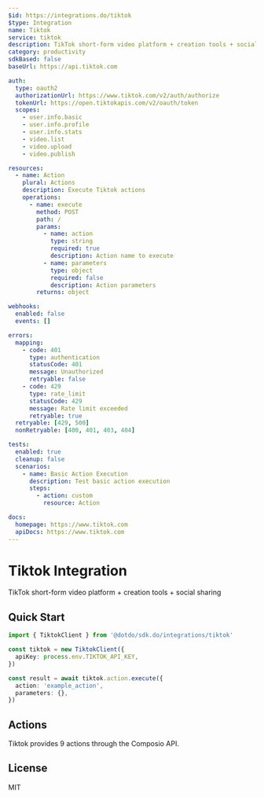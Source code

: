 ```yaml
---
$id: https://integrations.do/tiktok
$type: Integration
name: Tiktok
service: tiktok
description: TikTok short-form video platform + creation tools + social sharing
category: productivity
sdkBased: false
baseUrl: https://api.tiktok.com

auth:
  type: oauth2
  authorizationUrl: https://www.tiktok.com/v2/auth/authorize
  tokenUrl: https://open.tiktokapis.com/v2/oauth/token
  scopes:
    - user.info.basic
    - user.info.profile
    - user.info.stats
    - video.list
    - video.upload
    - video.publish

resources:
  - name: Action
    plural: Actions
    description: Execute Tiktok actions
    operations:
      - name: execute
        method: POST
        path: /
        params:
          - name: action
            type: string
            required: true
            description: Action name to execute
          - name: parameters
            type: object
            required: false
            description: Action parameters
        returns: object

webhooks:
  enabled: false
  events: []

errors:
  mapping:
    - code: 401
      type: authentication
      statusCode: 401
      message: Unauthorized
      retryable: false
    - code: 429
      type: rate_limit
      statusCode: 429
      message: Rate limit exceeded
      retryable: true
  retryable: [429, 500]
  nonRetryable: [400, 401, 403, 404]

tests:
  enabled: true
  cleanup: false
  scenarios:
    - name: Basic Action Execution
      description: Test basic action execution
      steps:
        - action: custom
          resource: Action

docs:
  homepage: https://www.tiktok.com
  apiDocs: https://www.tiktok.com
---
```


# Tiktok Integration

TikTok short-form video platform + creation tools + social sharing

## Quick Start

```typescript
import { TiktokClient } from '@dotdo/sdk.do/integrations/tiktok'

const tiktok = new TiktokClient({
  apiKey: process.env.TIKTOK_API_KEY,
})

const result = await tiktok.action.execute({
  action: 'example_action',
  parameters: {},
})
```

## Actions

Tiktok provides 9 actions through the Composio API.

## License

MIT
